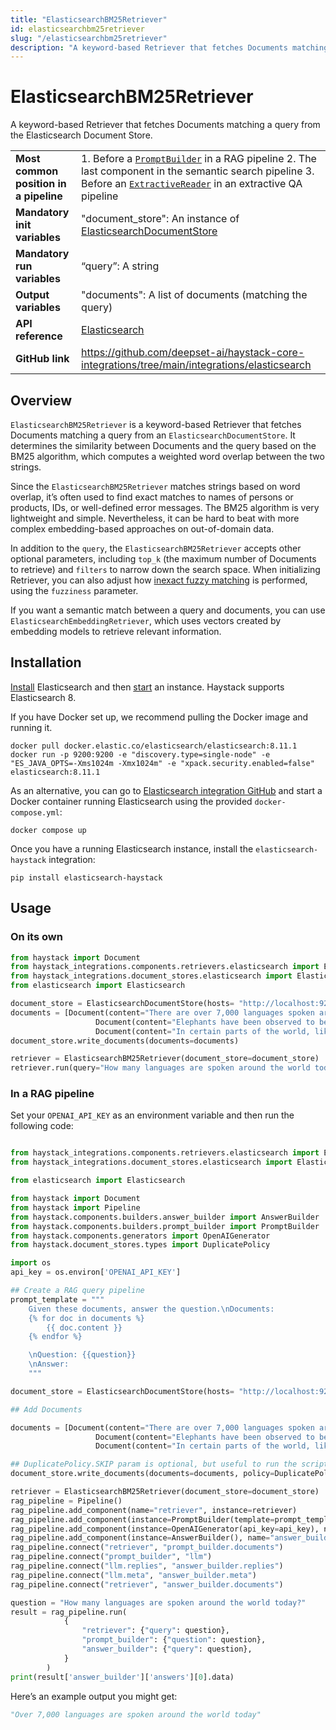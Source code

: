 ```yaml
---
title: "ElasticsearchBM25Retriever"
id: elasticsearchbm25retriever
slug: "/elasticsearchbm25retriever"
description: "A keyword-based Retriever that fetches Documents matching a query from the Elasticsearch Document Store."
---
```


# ElasticsearchBM25Retriever

A keyword-based Retriever that fetches Documents matching a query from the Elasticsearch Document Store.

|                                        |                                                                                                                                                                                                                         |
| :------------------------------------- | :---------------------------------------------------------------------------------------------------------------------------------------------------------------------------------------------------------------------- |
| **Most common position in a pipeline** | 1. Before a [`PromptBuilder`](/docs/promptbuilder)   in a RAG pipeline  2. The last component in the semantic search pipeline  3. Before an [`ExtractiveReader`](/docs/extractivereader)   in an extractive QA pipeline |
| **Mandatory init variables**           | "document_store": An instance of [ElasticsearchDocumentStore](../../document-stores/elasticsearch-document-store.mdx)                                                                                                                       |
| **Mandatory run variables**            | “query”: A string                                                                                                                                                                                                       |
| **Output variables**                   | "documents": A list of documents (matching the query)                                                                                                                                                                   |
| **API reference**                      | [Elasticsearch](/reference/integrations-elasticsearch)                                                                                                                                                                         |
| **GitHub link**                        | https://github.com/deepset-ai/haystack-core-integrations/tree/main/integrations/elasticsearch                                                                                                                         |

## Overview

`ElasticsearchBM25Retriever` is a keyword-based Retriever that fetches Documents matching a query from an `ElasticsearchDocumentStore`. It determines the similarity between Documents and the query based on the BM25 algorithm, which computes a weighted word overlap between the two strings.

Since the `ElasticsearchBM25Retriever` matches strings based on word overlap, it’s often used to find exact matches to names of persons or products, IDs, or well-defined error messages. The BM25 algorithm is very lightweight and simple. Nevertheless, it can be hard to beat with more complex embedding-based approaches on out-of-domain data.

In addition to the `query`, the `ElasticsearchBM25Retriever` accepts other optional parameters, including `top_k` (the maximum number of Documents to retrieve) and `filters` to narrow down the search space.
When initializing Retriever, you can also adjust how [inexact fuzzy matching](https://www.elastic.co/guide/en/elasticsearch/reference/current/common-options.html#fuzziness) is performed, using the `fuzziness` parameter.

If you want a semantic match between a query and documents, you can use `ElasticsearchEmbeddingRetriever`, which uses vectors created by embedding models to retrieve relevant information.

## Installation

[Install](https://www.elastic.co/guide/en/elasticsearch/reference/current/install-elasticsearch.html) Elasticsearch and then [start](https://www.elastic.co/guide/en/elasticsearch/reference/current/starting-elasticsearch.html) an instance. Haystack supports Elasticsearch 8.

If you have Docker set up, we recommend pulling the Docker image and running it.

```shell
docker pull docker.elastic.co/elasticsearch/elasticsearch:8.11.1
docker run -p 9200:9200 -e "discovery.type=single-node" -e "ES_JAVA_OPTS=-Xms1024m -Xmx1024m" -e "xpack.security.enabled=false" elasticsearch:8.11.1
```

As an alternative, you can go to [Elasticsearch integration GitHub](https://github.com/deepset-ai/haystack-core-integrations/tree/main/integrations/elasticsearch) and start a Docker container running Elasticsearch using the provided `docker-compose.yml`:

```shell
docker compose up
```

Once you have a running Elasticsearch instance, install the `elasticsearch-haystack` integration:

```shell
pip install elasticsearch-haystack
```

## Usage

### On its own

```python
from haystack import Document
from haystack_integrations.components.retrievers.elasticsearch import ElasticsearchBM25Retriever
from haystack_integrations.document_stores.elasticsearch import ElasticsearchDocumentStore
from elasticsearch import Elasticsearch

document_store = ElasticsearchDocumentStore(hosts= "http://localhost:9200/")
documents = [Document(content="There are over 7,000 languages spoken around the world today."),
			       Document(content="Elephants have been observed to behave in a way that indicates a high level of self-awareness, such as recognizing themselves in mirrors."),
			       Document(content="In certain parts of the world, like the Maldives, Puerto Rico, and San Diego, you can witness the phenomenon of bioluminescent waves.")]
document_store.write_documents(documents=documents)

retriever = ElasticsearchBM25Retriever(document_store=document_store)
retriever.run(query="How many languages are spoken around the world today?")
```

### In a RAG pipeline

Set your `OPENAI_API_KEY` as an environment variable and then run the following code:

```python

from haystack_integrations.components.retrievers.elasticsearch import ElasticsearchBM25Retriever
from haystack_integrations.document_stores.elasticsearch import ElasticsearchDocumentStore

from elasticsearch import Elasticsearch

from haystack import Document
from haystack import Pipeline
from haystack.components.builders.answer_builder import AnswerBuilder
from haystack.components.builders.prompt_builder import PromptBuilder
from haystack.components.generators import OpenAIGenerator
from haystack.document_stores.types import DuplicatePolicy

import os
api_key = os.environ['OPENAI_API_KEY']

## Create a RAG query pipeline
prompt_template = """
    Given these documents, answer the question.\nDocuments:
    {% for doc in documents %}
        {{ doc.content }}
    {% endfor %}

    \nQuestion: {{question}}
    \nAnswer:
    """

document_store = ElasticsearchDocumentStore(hosts= "http://localhost:9200/")

## Add Documents

documents = [Document(content="There are over 7,000 languages spoken around the world today."),
			       Document(content="Elephants have been observed to behave in a way that indicates a high level of self-awareness, such as recognizing themselves in mirrors."),
			       Document(content="In certain parts of the world, like the Maldives, Puerto Rico, and San Diego, you can witness the phenomenon of bioluminescent waves.")]

## DuplicatePolicy.SKIP param is optional, but useful to run the script multiple times without throwing errors
document_store.write_documents(documents=documents, policy=DuplicatePolicy.SKIP)

retriever = ElasticsearchBM25Retriever(document_store=document_store)
rag_pipeline = Pipeline()
rag_pipeline.add_component(name="retriever", instance=retriever)
rag_pipeline.add_component(instance=PromptBuilder(template=prompt_template), name="prompt_builder")
rag_pipeline.add_component(instance=OpenAIGenerator(api_key=api_key), name="llm")
rag_pipeline.add_component(instance=AnswerBuilder(), name="answer_builder")
rag_pipeline.connect("retriever", "prompt_builder.documents")
rag_pipeline.connect("prompt_builder", "llm")
rag_pipeline.connect("llm.replies", "answer_builder.replies")
rag_pipeline.connect("llm.meta", "answer_builder.meta")
rag_pipeline.connect("retriever", "answer_builder.documents")

question = "How many languages are spoken around the world today?"
result = rag_pipeline.run(
            {
                "retriever": {"query": question},
                "prompt_builder": {"question": question},
                "answer_builder": {"query": question},
            }
        )
print(result['answer_builder']['answers'][0].data)

```

Here’s an example output you might get:

```python
"Over 7,000 languages are spoken around the world today"
```
